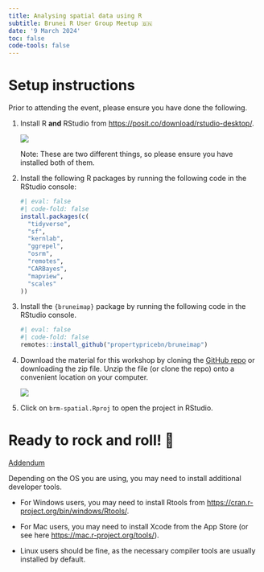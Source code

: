 ```yaml
---
title: Analysing spatial data using R
subtitle: Brunei R User Group Meetup 🇧🇳
date: '9 March 2024'
toc: false
code-tools: false
---
```


# Setup instructions

Prior to attending the event, please ensure you have done the following.

1. Install R **and** RStudio from  [https://posit.co/download/rstudio-desktop/](https://posit.co/download/rstudio-desktop/). 
   
   ![](install_r.png)
   
   Note: These are two different things, so please ensure you have installed both of them. 
   
2. Install the following R packages by running the following code in the RStudio console:

   ```r
   #| eval: false
   #| code-fold: false
   install.packages(c(
     "tidyverse", 
     "sf", 
     "kernlab", 
     "ggrepel", 
     "osrm", 
     "remotes",
     "CARBayes",
     "mapview",
     "scales"
   ))
   ```
3. Install the `{bruneimap}` package by running the following code in the RStudio console.

   ```r
   #| eval: false
   #| code-fold: false
   remotes::install_github("propertypricebn/bruneimap")
   ```

4. Download the material for this workshop by cloning the [GitHub repo](https://github.com/bruneir/brm-spatial/) or downloading the zip file. Unzip the file (or clone the repo) onto a convenient location on your computer.

   ![](download_github.png)

5. Click on `brm-spatial.Rproj` to open the project in RStudio.

# Ready to rock and roll! 🎸

<u>Addendum</u>

Depending on the OS you are using, you may need to install additional developer tools.

- For Windows users, you may need to install Rtools from [https://cran.r-project.org/bin/windows/Rtools/](https://cran.r-project.org/bin/windows/Rtools/).

- For Mac users, you may need to install Xcode from the App Store (or see here [https://mac.r-project.org/tools/](https://mac.r-project.org/tools/)).

- Linux users should be fine, as the necessary compiler tools are usually installed by default.